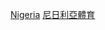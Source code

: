 {{Commons category|National sports teams of Nigeria}}

[[Category:各國國家體育隊|Nigeria]]
[[Category:尼日利亞體育|]]